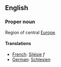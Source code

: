 ==English==

===Proper noun===

Region of central [[Europe]].

====Translations====

*[[French]]: [[Silésie]] ''f''
*[[German]]: [[Schlesien]]
